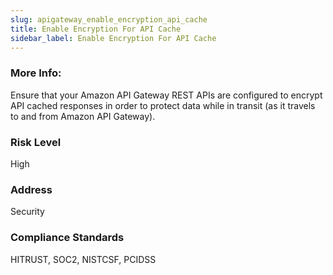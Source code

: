 ```yaml
---
slug: apigateway_enable_encryption_api_cache
title: Enable Encryption For API Cache
sidebar_label: Enable Encryption For API Cache
---
```


### More Info:

Ensure that your Amazon API Gateway REST APIs are configured to encrypt API cached responses in order to protect data while in transit (as it travels to and from Amazon API Gateway).

### Risk Level

High

### Address

Security

### Compliance Standards

HITRUST, SOC2, NISTCSF, PCIDSS


